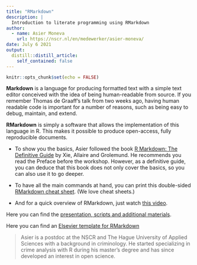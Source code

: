 ```yaml
---
title: "RMarkdown"
description: |
  Introduction to literate programming using RMarkdown
author:
  - name: Asier Moneva
    url: https://nscr.nl/en/medewerker/asier-moneva/
date: July 6 2021
output:
  distill::distill_article:
    self_contained: false
---
```


```r
knitr::opts_chunk$set(echo = FALSE)
```


**Markdown** is a language for producing formatted text with a simple text editor conceived with the idea of being human-readable from source. If you remember Thomas de Graaff's talk from two weeks ago, having human readable code is important for a number of reasons, such as being easy to debug, maintain, and extend. 

**RMarkdown** is simply a software that allows the implementation of this language in R. This makes it possible to produce open-access, fully reproducible documents.   

- To show you the basics, Asier followed the book [R Markdown: The Definitive Guide](https://bookdown.org/yihui/rmarkdown/) by Xie, Allaire and Grolemund. He recommends you read the Preface before the workshop. However, as a definitive guide, you can deduce that this book does not only cover the basics, so you can also use it to go deeper.   

- To have all the main commands at hand, you can print this double-sided [RMarkdown cheat sheet](https://www.rstudio.com/wp-content/uploads/2015/02/rmarkdown-cheatsheet.pdf). (We love cheat sheets.)   

- And for a quick overview of RMarkdown, just watch [this video](https://vimeo.com/178485416).

Here you can find the [presentation, scripts and additional materials](https://github.com/Jonkman1/NSC_R/tree/main/Meeting_2_RMarkdown/nsc_r_workshop/scripts).

Here you can find an [Elsevier template for RMarkdown](https://github.com/Jonkman1/NSC_R/tree/main/Meeting_2_RMarkdown/nsc_r_workshop/templates/elsevier)

> Asier is a postdoc at the NSCR and The Hague University of Applied Sciences with a background in criminology. He started specializing in crime analysis with R during his master's degree and has since developed an interest in open science. 